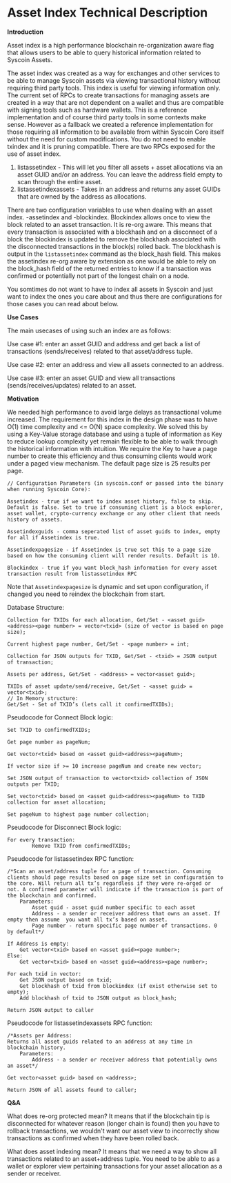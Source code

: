 # Asset Index Technical Description

**Introduction**

Asset index is a high performance blockchain re-organization aware flag that allows users to be able to query historical information related to Syscoin Assets.

The asset index was created as a way for exchanges and other services to be able to manage Syscoin assets via viewing transactional history without requiring third party tools. This index is useful for viewing information only. The current set of RPCs to create transactions for managing assets are created in a way that are not dependent on a wallet and thus are compatible with signing tools such as hardware wallets. This is a reference implementation and of course third party tools in some contexts make sense. However as a fallback we created a reference implementation for those requiring all information to be available from within Syscoin Core itself without the need for custom modifications. You do not need to enable txindex and it is pruning compatible. There are two RPCs exposed for the use of asset index.

1. listassetindex - This will let you filter all assets + asset allocations via an asset GUID and/or an address. You can leave the address field empty to scan through the entire asset.
2. listassetindexassets - Takes in an address and returns any asset GUIDs that are owned by the address as allocations.

There are two configuration variables to use when dealing with an asset index. -assetindex and -blockindex. Blockindex allows once to view the block related to an asset transaction. It is re-org aware. This means that every transaction is associated with a blockhash and on a disconnect of a block the blockindex is updated to remove the blockhash associated with the disconnected transactions in the block(s) rolled back. The blockhash is output in the `listassetindex` command as the block_hash field. This makes the assetindex re-org aware by extension as one would be able to rely on the block_hash field of the returned entries to know if a transaction was confirmed or potentially not part of the longest chain on a node.

You somtimes do not want to have to index all assets in Syscoin and just want to index the ones you care about and thus there are configurations for those cases you can read about below.

**Use Cases**

The main usecases of using such an index are as follows:

Use case #1: enter an asset GUID and address and get back a list of transactions (sends/receives) related to that asset/address tuple.

Use case #2: enter an address and view all assets connected to an address.

Use case #3: enter an asset GUID and view all transactions (sends/receives/updates) related to an asset.

**Motivation**

We needed high performance to avoid large delays as transactional volume increased. The requirement for this index in the design phase was to have O(1) time complexity and <= O(N) space complexity. We solved this by using a Key-Value storage database and using a tuple of information as Key to reduce lookup complexity yet remain flexible to be able to walk through the historical information with intuition. We require the Key to have a page number to create this efficiency and thus consuming clients would work under a paged view mechanism. The default page size is 25 results per page.

```text
// Configuration Parameters (in syscoin.conf or passed into the binary when running Syscoin Core):

Assetindex - true if we want to index asset history, false to skip. Default is false. Set to true if consuming client is a block explorer, asset wallet, crypto-currency exchange or any other client that needs history of assets.

Assetindexguids - comma seperated list of asset guids to index, empty for all if Assetindex is true.

Assetindexpagesize - if Assetindex is true set this to a page size based on how the consuming client will render results. Default is 10.

Blockindex - true if you want block_hash information for every asset transaction result from listassetindex RPC
```

Note that `Assetindexpagesize` is dynamic and set upon configuration, if changed you need to reindex the blockchain from start.

Database Structure:

```cplusplus
Collection for TXIDs for each allocation, Get/Set - <asset guid><address><page number> = vector<txid> (size of vector is based on page size);

Current highest page number, Get/Set - <page number> = int;

Collection for JSON outputs for TXID, Get/Set - <txid> = JSON output of transaction;

Assets per address, Get/Set - <address> = vector<asset guid>;

TXIDs of asset update/send/receive, Get/Set - <asset guid> = vector<txid>;
// In Memory structure:
Get/Set - Set of TXID’s (lets call it confirmedTXIDs);
```

Pseudocode for Connect Block logic:

```cplusplus
Set TXID to confirmedTXIDs;

Get page number as pageNum;

Get vector<txid> based on <asset guid><address><pageNum>;

If vector size if >= 10 increase pageNum and create new vector;

Set JSON output of transaction to vector<txid> collection of JSON outputs per TXID;

Set vector<txid> based on <asset guid><address><pageNum> to TXID collection for asset allocation;

Set pageNum to highest page number collection;
```

Pseudocode for Disconnect Block logic:

```cplusplus
For every transaction:
        Remove TXID from confirmedTXIDs;
```

Pseudocode for listassetindex RPC function:

```text
/*Scan an asset/address tuple for a page of transaction. Consuming clients should page results based on page size set in configuration to the core. Will return all tx’s regardless if they were re-orged or not. A confirmed parameter will indicate if the transaction is part of the blockchain and confirmed.
    Parameters:
        Asset guid - asset guid number specific to each asset
        Address - a sender or receiver address that owns an asset. If empty then assume  you want all tx’s based on asset.
        Page number - return specific page number of transactions. 0 by default*/
    
If Address is empty:
    Get vector<txid> based on <asset guid><page number>;
Else:
    Get vector<txid> based on <asset guid><address><page number>;

For each txid in vector:
    Get JSON output based on txid;
    Get blockhash of txid from blockindex (if exist otherwise set to empty);
    Add blockhash of txid to JSON output as block_hash;

Return JSON output to caller
```

Pseudocode for listassetindexassets RPC function:

```cplusplus
/*Assets per Address:
Returns all asset guids related to an address at any time in blockchain history.
    Parameters:
        Address - a sender or receiver address that potentially owns an asset*/

Get vector<asset guid> based on <address>;

Return JSON of all assets found to caller;
```

**Q&A**

What does re-org protected mean?
It means that if the blockchain tip is disconnected for whatever reason (longer chain is found) then you have to rollback transactions, we wouldn't want our asset view to incorrectly show transactions as confirmed when they have been rolled back.

What does asset indexing mean?
It means that we need a way to show all transactions related to an asset+address tuple. You need to be able to as a wallet or explorer view pertaining transactions for your asset allocation as a sender or receiver.